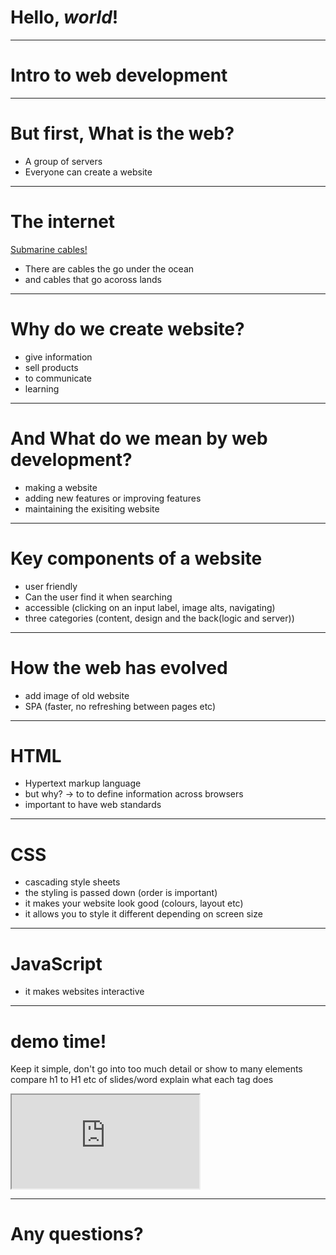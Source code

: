 
# Hello, *world*!


--- 

# Intro to web development

---
# But first, What is the web?
* A group of servers
* Everyone can create a website 

---
# The internet

[Submarine cables!](https://www.submarinecablemap.com/#/)
* There are cables the go under the ocean
* and cables that go acoross lands

--- 

 # Why do we create website?

 * give information
 * sell products 
 * to communicate
 * learning

---
 
# And What do we mean by web development?
* making a website
* adding new features or improving features
* maintaining the exisiting website

---


# Key components of a website
* user friendly
* Can the user find it when searching
* accessible (clicking on an input label, image alts, navigating)
* three categories (content, design and the back(logic and server))

--- 

# How the web has evolved
* add image of old website
* SPA (faster, no refreshing between pages etc)

---

# HTML
* Hypertext markup language
* but why? -> to to define information across browsers
* important to have web standards

--- 

# CSS
* cascading style sheets
* the styling is passed down (order is important)
* it makes your website look good (colours, layout etc)
* it allows you to style it different depending on screen size

--- 

# JavaScript 

* it makes websites interactive

---
# demo time!

Keep it simple, don't go into too much detail or show to many elements
compare h1 to H1 etc of slides/word
explain what each tag does

<iframe
  src="https://codesandbox.io/embed/confident-wilson-w36i2?fontsize=14&hidenavigation=1&theme=dark&module=index.html"
  style={{width:"100%", height:"500px", border:0, borderRadius: "4px", overflow:"hidden"}}
  title="confident-wilson-w36i2"
  allow="accelerometer; ambient-light-sensor; camera; encrypted-media; geolocation; gyroscope; hid; microphone; midi; payment; usb; vr"
  sandbox="allow-forms allow-modals allow-popups allow-presentation allow-same-origin allow-scripts"
></iframe>

--- 

# Any questions?